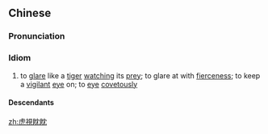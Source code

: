 {{also|虎视眈眈}}
==Chinese==
{{zh-forms|s=虎视眈眈|type=22}}

===Pronunciation===
{{zh-pron
|m=hǔshìdāndān
|c=fu2 si6 daam1 daam1
|mn=hó͘-sī-tam-tam
|cat=cy
}}

===Idiom===
{{zh-idiom}}

# to [[glare]] like a [[tiger]] [[watch]]ing its [[prey]]; to glare at with [[fierceness]]; to keep a [[vigilant]] [[eye]] on; to [[eye]] [[covetously]]

====Descendants====
{{CJKV||こしたんたん|호시탐탐|hổ thị đam đam}}

[[zh:虎視眈眈]]